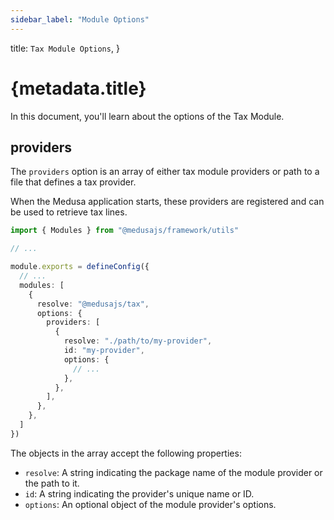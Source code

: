 ```yaml
---
sidebar_label: "Module Options"
---
```



  title: `Tax Module Options`,
}

# {metadata.title}

In this document, you'll learn about the options of the Tax Module.

## providers

The `providers` option is an array of either tax module providers or path to a file that defines a tax provider.

When the Medusa application starts, these providers are registered and can be used to retrieve tax lines.

```ts title="medusa-config.ts"
import { Modules } from "@medusajs/framework/utils"

// ...

module.exports = defineConfig({
  // ...
  modules: [
    {
      resolve: "@medusajs/tax",
      options: {
        providers: [
          {
            resolve: "./path/to/my-provider",
            id: "my-provider",
            options: {
              // ...
            },
          },
        ],
      },
    },
  ]
})
```

The objects in the array accept the following properties:

- `resolve`: A string indicating the package name of the module provider or the path to it.
- `id`: A string indicating the provider's unique name or ID.
- `options`: An optional object of the module provider's options.
